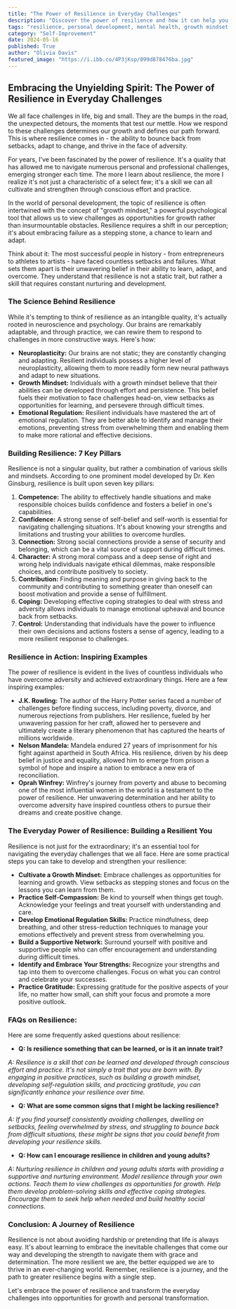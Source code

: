 ```yaml
---
title: "The Power of Resilience in Everyday Challenges"
description: "Discover the power of resilience and how it can help you navigate life's obstacles. This post explores the science behind resilience, key pillars for building it, inspiring examples, and practical steps you can take to cultivate a resilient mindset."
tags: "resilience, personal development, mental health, growth mindset, emotional regulation, coping skills, challenges, adversity, success, self-compassion, support network, mindfulness, gratitude, inspiration, motivation"
category: "Self-Improvement"
date: 2024-05-16
published: True
author: "Olivia Davis"
featured_image: "https://i.ibb.co/4P3jKsp/099d878476ba.jpg"
---
```


## Embracing the Unyielding Spirit: The Power of Resilience in Everyday Challenges

We all face challenges in life, big and small. They are the bumps in the road, the unexpected detours, the moments that test our mettle. How we respond to these challenges determines our growth and defines our path forward. This is where resilience comes in - the ability to bounce back from setbacks, adapt to change, and thrive in the face of adversity.  

For years, I've been fascinated by the power of resilience. It's a quality that has allowed me to navigate numerous personal and professional challenges, emerging stronger each time.  The more I learn about resilience, the more I realize it's not just a characteristic of a select few; it's a skill we can all cultivate and strengthen through conscious effort and practice.

In the world of personal development, the topic of resilience is often intertwined with the concept of "growth mindset,"  a powerful psychological tool that allows us to view challenges as opportunities for growth rather than insurmountable obstacles.  Resilience requires a shift in our perception; it's about embracing failure as a stepping stone, a chance to learn and adapt. 

Think about it:  The most successful people in history - from entrepreneurs to athletes to artists - have faced countless setbacks and failures.  What sets them apart is their unwavering belief in their ability to learn, adapt, and overcome. They understand that resilience is not a static trait, but rather a skill that requires constant nurturing and development.  

### The Science Behind Resilience

While it's tempting to think of resilience as an intangible quality, it's actually rooted in neuroscience and psychology. Our brains are remarkably adaptable, and through practice, we can rewire them to respond to challenges in more constructive ways.  Here's how:

* **Neuroplasticity:**  Our brains are not static; they are constantly changing and adapting.  Resilient individuals possess a higher level of neuroplasticity, allowing them to more readily form new neural pathways and adapt to new situations.  
* **Growth Mindset:** Individuals with a growth mindset believe that their abilities can be developed through effort and persistence. This belief fuels their motivation to face challenges head-on, view setbacks as opportunities for learning, and persevere through difficult times.
* **Emotional Regulation:** Resilient individuals have mastered the art of emotional regulation. They are better able to identify and manage their emotions, preventing stress from overwhelming them and enabling them to make more rational and effective decisions. 

### Building Resilience: 7 Key Pillars

Resilience is not a singular quality, but rather a combination of various skills and mindsets.  According to one prominent model developed by Dr. Ken Ginsburg, resilience is built upon seven key pillars:

1. **Competence:** The ability to effectively handle situations and make responsible choices builds confidence and fosters a belief in one's capabilities. 
2. **Confidence:**  A strong sense of self-belief and self-worth is essential for navigating challenging situations.  It's about knowing your strengths and limitations and trusting your abilities to overcome hurdles.  
3. **Connection:**  Strong social connections provide a sense of security and belonging, which can be a vital source of support during difficult times.
4. **Character:**  A strong moral compass and a deep sense of right and wrong help individuals navigate ethical dilemmas, make responsible choices, and contribute positively to society.
5. **Contribution:**  Finding meaning and purpose in giving back to the community and contributing to something greater than oneself can boost motivation and provide a sense of fulfillment.
6. **Coping:**  Developing effective coping strategies to deal with stress and adversity allows individuals to manage emotional upheaval and bounce back from setbacks.
7. **Control:**  Understanding that individuals have the power to influence their own decisions and actions fosters a sense of agency, leading to a more resilient response to challenges.

### Resilience in Action: Inspiring Examples

The power of resilience is evident in the lives of countless individuals who have overcome adversity and achieved extraordinary things.  Here are a few inspiring examples:

* **J.K. Rowling:** The author of the Harry Potter series faced a number of challenges before finding success, including poverty, divorce, and numerous rejections from publishers. Her resilience, fueled by her unwavering passion for her craft, allowed her to persevere and ultimately create a literary phenomenon that has captured the hearts of millions worldwide.
* **Nelson Mandela:** Mandela endured 27 years of imprisonment for his fight against apartheid in South Africa.  His resilience, driven by his deep belief in justice and equality, allowed him to emerge from prison a symbol of hope and inspire a nation to embrace a new era of reconciliation.
* **Oprah Winfrey:** Winfrey's journey from poverty and abuse to becoming one of the most influential women in the world is a testament to the power of resilience. Her unwavering determination and her ability to overcome adversity have inspired countless others to pursue their dreams and create positive change.

### The Everyday Power of Resilience:  Building a Resilient You

Resilience is not just for the extraordinary; it's an essential tool for navigating the everyday challenges that we all face.  Here are some practical steps you can take to develop and strengthen your resilience:

* **Cultivate a Growth Mindset:**  Embrace challenges as opportunities for learning and growth.  View setbacks as stepping stones and focus on the lessons you can learn from them. 
* **Practice Self-Compassion:** Be kind to yourself when things get tough.  Acknowledge your feelings and treat yourself with understanding and care.
* **Develop Emotional Regulation Skills:**  Practice mindfulness, deep breathing, and other stress-reduction techniques to manage your emotions effectively and prevent stress from overwhelming you.
* **Build a Supportive Network:** Surround yourself with positive and supportive people who can offer encouragement and understanding during difficult times.
* **Identify and Embrace Your Strengths:** Recognize your strengths and tap into them to overcome challenges.  Focus on what you can control and celebrate your successes. 
* **Practice Gratitude:**  Expressing gratitude for the positive aspects of your life, no matter how small, can shift your focus and promote a more positive outlook.

### FAQs on Resilience:  

Here are some frequently asked questions about resilience:

* **Q: Is resilience something that can be learned, or is it an innate trait?**

*A: Resilience is a skill that can be learned and developed through conscious effort and practice.  It's not simply a trait that you are born with.  By engaging in positive practices, such as building a growth mindset, developing self-regulation skills, and practicing gratitude, you can significantly enhance your resilience over time.*

* **Q: What are some common signs that I might be lacking resilience?**

*A: If you find yourself consistently avoiding challenges, dwelling on setbacks, feeling overwhelmed by stress, and struggling to bounce back from difficult situations, these might be signs that you could benefit from developing your resilience skills.*

* **Q: How can I encourage resilience in children and young adults?**

*A:  Nurturing resilience in children and young adults starts with providing a supportive and nurturing environment.  Model resilience through your own actions. Teach them to view challenges as opportunities for growth.  Help them develop problem-solving skills and effective coping strategies.  Encourage them to seek help when needed and build healthy social connections.*

### Conclusion:  A Journey of Resilience

Resilience is not about avoiding hardship or pretending that life is always easy. It's about learning to embrace the inevitable challenges that come our way and developing the strength to navigate them with grace and determination.  The more resilient we are, the better equipped we are to thrive in an ever-changing world.  Remember, resilience is a journey, and the path to greater resilience begins with a single step.   

Let's embrace the power of resilience and  transform the everyday challenges into opportunities for growth and personal transformation.

